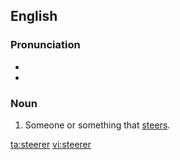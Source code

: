 ==English==

===Pronunciation===
* {{IPA|/ˈstɪəɹə(ɹ)/}}
* {{rhymes|ɪəɹə(ɹ)}}

===Noun===
{{en-noun}}

# Someone or something that [[steers]].

[[ta:steerer]]
[[vi:steerer]]